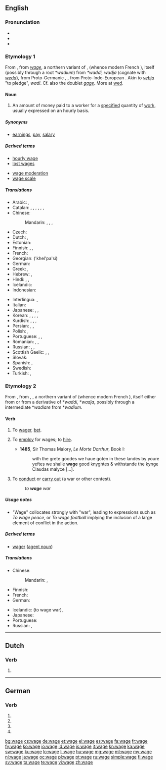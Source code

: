 {{also|Wage}}
==English==
{{wikipedia}}
===Pronunciation===
* {{IPA|/weɪd͡ʒ/}}
* {{audio|en-us-wage.ogg|Audio (US)}}
* {{rhymes|eɪdʒ}}

===Etymology 1===
From {{etyl|xno}}, from {{etyl|ONF.}} ''[[wage]]'', a northern variant of {{etyl|fro}} {{term|gauge|lang=fro}}, {{term|guage|lang=fro}} (whence modern French {{term|gage|lang=fr}}), itself (possibly through a {{etyl|VL.}} root *''wadium'') from {{etyl|frk}} ''*waddi, wadja'' (cognate with {{etyl|ang|-}} ''[[wedd]]''), from Proto-Germanic {{recons|wadjō|lang=gem-pro}}, {{recons|wadi-||pledge|lang=gem-pro}}, from Proto-Indo-European {{recons|wadh-||to pledge, redeem a pledge|lang=ine-pro}}. Akin to {{etyl|non|-}} ''[[veþja]]'' "to pledge", {{etyl|got|-}} ''wadi''. Cf. also the doublet ''[[gage]]''. More at [[wed]].

====Noun====
{{en-noun}}

# An amount of money paid to a worker for a [[specify|specified]] quantity of [[work]], usually expressed on an hourly basis.

=====Synonyms=====
* [[earnings]], [[pay]], [[salary]]

=====Derived terms=====
{{rel-top|Terms derived from ''wage'' (noun)}}
* [[hourly wage]]
* [[lost wages]]
{{rel-mid}}
* [[wage moderation]]
* [[wage scale]]
{{rel-bottom}}

=====Translations=====
{{trans-top|money paid to a worker}}
* Arabic: {{t+|ar|أجر|m|tr='ájr}}, {{t-|ar|راتب|m|tr=raatib}}
* Catalan: {{t|ca|salari|m}}, {{t|ca|sou|m}}, {{t|ca|paga|f}}, {{t|ca|honorari|m}}, {{t|ca|estipendi|m}}, {{t|ca|remuneració|f}}, {{t|ca|retribució|f}}
* Chinese:
*: Mandarin: {{t-|cmn|工資|sc=Hani}}, {{t-|cmn|工资|tr=gōngzī|sc=Hani}}, {{t|cmn|薪金|tr=xīnjīn|sc=Hani}}, {{t-|cmn|薪水|tr=xīnshui|sc=Hani}}
* Czech: {{t+|cs|mzda|f}}
* Dutch: {{t+|nl|loon|n}}, {{t+|nl|salaris|n}}
* Estonian: {{t|et|palk}}
* Finnish: {{t|fi|palkka}}, {{t|fi|ansiotulo}}, {{t+|fi|liksa}}
* French: {{t+|fr|salaire|m}}
* Georgian: {{t-|ka|ხელფასი|sc=Geor}} ('khel'pa'si)
* German: {{t+|de|Lohn|m}}
* Greek: {{t+|el|μισθός|m|tr=misthós}}, {{qualifier|colloquial, daily wage}} {{t+|el|μεροκάματο|n|tr=merokámato}}
* Hebrew: {{t+|he|משכורת|f|tr=maskoret}}, {{t-|he|שכר|m|tr=sakhar}}
* Hindi: {{t-|hi|तनख़्वाह|tr=tanaḵẖvāha}}, {{t-|hi|वेतन|tr=vētana}}, {{t-|hi|मासिक वेतन|tr=māsika vētana}}
* Icelandic: {{t+|is|laun|n|p}}
* Indonesian: {{t+|id|gaji}}
{{trans-mid}}
* Interlingua: {{t|ia|paga}}, {{t|ia|salario}}
* Italian: {{t+|it|salario|m}}
* Japanese: {{t+|ja|給料|tr=きゅうりょう, kyūryō}}, {{t-|ja|サラリー|tr=sararī}}, {{t|ja|賃金|tr=chingin|sc=Jpan}}
* Korean: {{t+|ko|임금|tr=imgeum|sc=Hang}}, {{t+|ko|급료|tr=geupryo|sc=Hang}}, {{t+|ko|봉급|tr=bonggeup|sc=Hang}}, {{t-|ko|삯|tr=sak(s)|sc=Kore}}, {{t-|ko|품삯|tr=pumsak|sc=Kore}}
* Kurdish: {{t+|ku|meaş|m}}, {{t+|ku|miz|m}}, {{t+|ku|muçe|m}}, {{t|ku|destheq|f}}
* Persian: {{t|fa|مزد|tr=mōzd|sc=fa-Arab}}, {{t|fa|دست‌مزد|tr=dăst-mōzd|sc=fa-Arab}}, {{t|fa|کارمزد|tr=kär-mōzd|sc=fa-Arab}}
* Polish: {{t+|pl|pensja|f}}, {{t+|pl|płaca|f}}
* Portuguese: {{t+|pt|salário|m}}, {{t+|pt|ordenado|m}}, {{t+|pt|remuneração|f}}
* Romanian: {{t|ro|plată|f}}, {{t|ro|salariu|n}}, {{t|ro|leafă|f}}
* Russian: {{t+|ru|заработная плата|f|tr=zárabotnaja pláta}}, {{t+|ru|зарплата|f|tr=zarpláta}}, {{t+|ru|жалование|n|tr=žálovanije}}
* Scottish Gaelic: {{t-|gd|cosnadh|m}}, {{t-|gd|pàigh|m}}, {{t-|gd|tuarasdal|m}}
* Slovak: {{t-|sk|mzda|f}}
* Spanish: {{t-|es|salario|m}}, {{t+|es|sueldo|m}}
* Swedish: {{t+|sv|lön|c}}
* Turkish: {{t+|tr|ücret}}, {{t+|tr|gündelik}}
{{trans-bottom}}

===Etymology 2===
From {{etyl|enm}} {{term|wagen||to pledge|lang=enm}}, from {{etyl|xno}}, {{etyl|ONF.}} {{term|wagier|lang=xno}}, a northern variant of {{etyl|fro}} {{term|guagier|lang=fro}} (whence modern French {{term|gager|lang=fr}}), itself either from {{term|guage|lang=fro}} or from a derivative of {{etyl|frk}} *''waddi'', *''wadja'', possibly through a {{etyl|VL.}} intermediate *''wadiare'' from *''wadium''.

====Verb====
{{en-verb|wag|ing}}

# {{transitive|obsolete}} To [[wager]], [[bet]].
# {{transitive|obsolete}} To [[employ]] for wages; to [[hire]].
#* '''1485''', Sir Thomas Malory, ''Le Morte Darthur'', Book I:
#*: with the grete goodes we haue goten in these landes by youre yeftes we shalle '''wage''' good knyghtes & withstande the kynge Claudas malyce [...].
# {{transitive}} To [[conduct]] or [[carry out]] (a war or other contest).
#: ''to '''wage''' war''

=====Usage notes=====
* "Wage" collocates strongly with "war", leading to expressions such as ''To wage peace'', or ''To wage football'' implying the inclusion of a large element of conflict in the action.

=====Derived terms=====
* [[wager#Etymology 2|wager]] ([[agent noun]])

=====Translations=====
{{trans-top|to conduct or carry out}}
* Chinese:
*: Mandarin: {{t|cmn|發動|sc=Hani}}, {{t|cmn|发动|tr=fādòng|sc=Hani}}
* Finnish: {{t+|fi|ryhtyä}}
* French: {{t+|fr|mener}}
* German: {{t+|de|führen}}
{{trans-mid}}
* Icelandic: {{t-|is|heyja stríð}} (to wage war), {{t-|is|heyja}}
* Japanese: {{t+|ja|行う|tr=おこなう, okonau}}
* Portuguese: {{t+|pt|conduzir}}
* Russian: {{t+|ru|вести|tr=vestí}} {{impf}}, {{t+|ru|проводить|tr=provodít'}} {{impf}}
{{trans-bottom}}

----

==Dutch==

===Verb===
{{head|nl}}

# {{nl-verb-form|n=sg|t=pres|m=subj|wagen}}

----

==German==

===Verb===
{{head|de}}

# {{de-verb form of|wagen|1|s|g}}
# {{de-verb form of|wagen|1|s|k1}}
# {{de-verb form of|wagen|3|s|k1}}
# {{de-verb form of|wagen|i|s}}

[[bg:wage]]
[[cs:wage]]
[[de:wage]]
[[et:wage]]
[[el:wage]]
[[es:wage]]
[[fa:wage]]
[[fr:wage]]
[[fy:wage]]
[[ko:wage]]
[[io:wage]]
[[id:wage]]
[[is:wage]]
[[it:wage]]
[[kn:wage]]
[[ka:wage]]
[[sw:wage]]
[[ku:wage]]
[[lo:wage]]
[[li:wage]]
[[hu:wage]]
[[mg:wage]]
[[ml:wage]]
[[my:wage]]
[[nl:wage]]
[[ja:wage]]
[[oc:wage]]
[[pl:wage]]
[[pt:wage]]
[[ru:wage]]
[[simple:wage]]
[[fi:wage]]
[[sv:wage]]
[[ta:wage]]
[[te:wage]]
[[vi:wage]]
[[zh:wage]]